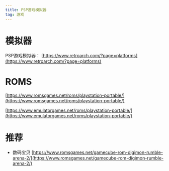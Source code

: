 ```yaml
---
title: PSP游戏模拟器
tag: 游戏
---
```


# 模拟器

PSP游戏模拟器： [https://www.retroarch.com/?page=platforms](https://www.retroarch.com/?page=platforms)

# ROMS

[https://www.romsgames.net/roms/playstation-portable/](https://www.romsgames.net/roms/playstation-portable/)

[https://www.emulatorgames.net/roms/playstation-portable/](https://www.emulatorgames.net/roms/playstation-portable/)

# 推荐

- 数码宝贝 [https://www.romsgames.net/gamecube-rom-digimon-rumble-arena-2/](https://www.romsgames.net/gamecube-rom-digimon-rumble-arena-2/)

